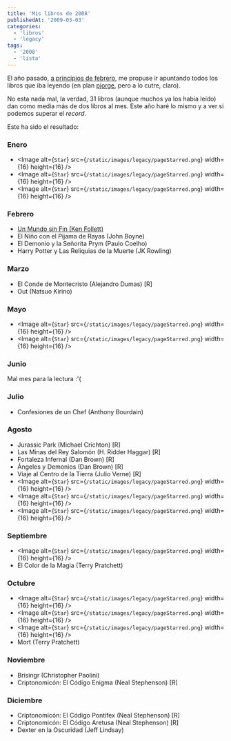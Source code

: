 ```yaml
---
title: 'Mis libros de 2008'
publishedAt: '2009-03-03'
categories:
  - 'libros'
  - 'legacy'
tags:
  - '2008'
  - 'lista'
---
```


El año pasado, [a principios de febrero](http://rick.jinlabs.com/2008/02/12/libros-leidos-en-2008/), me propuse ir apuntando todos los libros que iba leyendo (en plan [pjorge](http://pjorge.com/), pero a lo cutre, claro).

No esta nada mal, la verdad, 31 libros (aunque muchos ya los había leído) dan como media más de dos libros al mes. Este año haré lo mismo y a ver si podemos superar el _record_.

Este ha sido el resultado:

### Enero

- \<Image
  alt={`Star`}
  src={`/static/images/legacy/pageStarred.png`}
  width={16}
  height={16}
  />
- \<Image
  alt={`Star`}
  src={`/static/images/legacy/pageStarred.png`}
  width={16}
  height={16}
  />
- \<Image
  alt={`Star`}
  src={`/static/images/legacy/pageStarred.png`}
  width={16}
  height={16}
  />

### Febrero

- [Un Mundo sin Fin (Ken Follett)](http://rick.jinlabs.com/archivos/2008/02/12/un-mundo-sin-fin/)
- El Niño con el Pijama de Rayas (John Boyne)
- El Demonio y la Señorita Prym (Paulo Coelho)
- Harry Potter y Las Reliquias de la Muerte (JK Rowling)

### Marzo

- El Conde de Montecristo (Alejandro Dumas) \[R]
- Out (Natsuo Kirino)

### Mayo

- \<Image
  alt={`Star`}
  src={`/static/images/legacy/pageStarred.png`}
  width={16}
  height={16}
  />
- \<Image
  alt={`Star`}
  src={`/static/images/legacy/pageStarred.png`}
  width={16}
  height={16}
  />

### Junio

Mal mes para la lectura :'(

### Julio

- Confesiones de un Chef (Anthony Bourdain)

### Agosto

- Jurassic Park (Michael Crichton) \[R]
- Las Minas del Rey Salomón (H. Ridder Haggar) \[R]
- Fortaleza Infernal (Dan Brown) \[R]
- Ángeles y Demonios (Dan Brown) \[R]
- Viaje al Centro de la Tierra (Julio Verne) \[R]
- \<Image
  alt={`Star`}
  src={`/static/images/legacy/pageStarred.png`}
  width={16}
  height={16}
  />
- \<Image
  alt={`Star`}
  src={`/static/images/legacy/pageStarred.png`}
  width={16}
  height={16}
  />
- \<Image
  alt={`Star`}
  src={`/static/images/legacy/pageStarred.png`}
  width={16}
  height={16}
  />

### Septiembre

- \<Image
  alt={`Star`}
  src={`/static/images/legacy/pageStarred.png`}
  width={16}
  height={16}
  />
- El Color de la Magia (Terry Pratchett)

### Octubre

- \<Image
  alt={`Star`}
  src={`/static/images/legacy/pageStarred.png`}
  width={16}
  height={16}
  />
- \<Image
  alt={`Star`}
  src={`/static/images/legacy/pageStarred.png`}
  width={16}
  height={16}
  />
- \<Image
  alt={`Star`}
  src={`/static/images/legacy/pageStarred.png`}
  width={16}
  height={16}
  />
- Mort (Terry Pratchett)

### Noviembre

- Brisingr (Christopher Paolini)
- Criptonomicón: El Código Enigma (Neal Stephenson) \[R]

### Diciembre

- Criptonomicón: El Código Pontifex (Neal Stephenson) \[R]
- Criptonomicón: El Código Aretusa (Neal Stephenson) \[R]
- Dexter en la Oscuridad (Jeff Lindsay)
